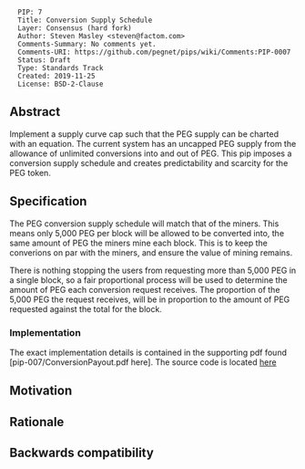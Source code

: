 <pre>
  PIP: 7
  Title: Conversion Supply Schedule
  Layer: Consensus (hard fork)
  Author: Steven Masley <steven@factom.com>
  Comments-Summary: No comments yet.
  Comments-URI: https://github.com/pegnet/pips/wiki/Comments:PIP-0007
  Status: Draft
  Type: Standards Track
  Created: 2019-11-25
  License: BSD-2-Clause
</pre>

==Abstract==

Implement a supply curve cap such that the PEG supply can be charted with an equation. The current system has an uncapped PEG supply from the allowance of unlimited conversions into and out of PEG. This pip imposes a conversion supply schedule and creates predictability and scarcity for the PEG token.

==Specification==

The PEG conversion supply schedule will match that of the miners. This means only 5,000 PEG per block will be allowed to be converted into, the same amount of PEG the miners mine each block. This is to keep the converions on par with the miners, and ensure the value of mining remains.

There is nothing stopping the users from requesting more than 5,000 PEG in a single block, so a fair proportional process will be used to determine the amount of PEG each conversion request receives. The proportion of the 5,000 PEG the request receives, will be in proportion to the amount of PEG requested against the total for the block.

===Implementation===

The exact implementation details is contained in the supporting pdf found [pip-007/ConversionPayout.pdf here]. The source code is located [https://github.com/pegnet/pegnet/blob/pip-007/modules/conversions/conversionlimit.go#L44 here]




==Motivation==


==Rationale==



==Backwards compatibility==